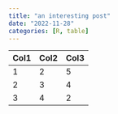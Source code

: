 ```yaml
---
title: "an interesting post"
date: "2022-11-28"
categories: [R, table]
---
```


| Col1 | Col2 | Col3 |
|------|------|------|
| 1    | 2    | 5    |
| 2    | 3    | 4    |
| 3    | 4    | 2    |
